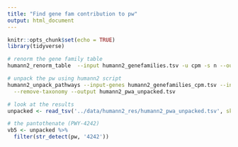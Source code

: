 ```yaml
---
title: "Find gene fam contribution to pw"
output: html_document
---
```


```r
knitr::opts_chunk$set(echo = TRUE)
library(tidyverse)
```

```bash
# renorm the gene family table
humann2_renorm_table  --input humann2_genefamilies.tsv -u cpm -s n --output humann2_genefamilies_cpm.tsv

# unpack the pw using humann2 script
humann2_unpack_pathways --input-genes humann2_genefamilies_cpm.tsv --input-pathways humann2_pathabundance_cpm.tsv \
  --remove-taxonomy --output humann2_pwa_unpacked.tsv 
```

```r
# look at the results
unpacked <- read_tsv('../data/humann2_res/humann2_pwa_unpacked.tsv', skip = 1, col_names = c('pw','cpm'))

# the pantothenate (PWY-4242)
vb5 <- unpacked %>% 
  filter(str_detect(pw, '4242'))
```

